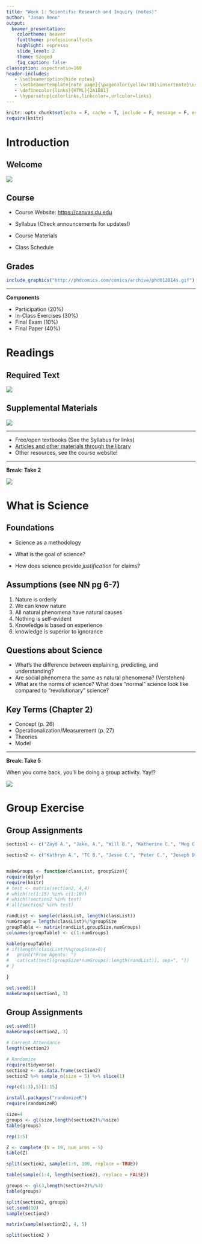 ```yaml
---
title: "Week 1: Scientific Research and Inquiry (notes)"
author: "Jason Renn"
output: 
  beamer_presentation: 
    colortheme: beaver
    fonttheme: professionalfonts
    highlight: espresso
    slide_level: 2
    theme: Szeged
    fig_caption: false
classoption: aspectratio=169
header-includes:
   - \setbeameroption{hide notes}
   - \setbeamertemplate{note page}{\pagecolor{yellow!10}\insertnote}\usepackage{palatino}
   - \definecolor{links}{HTML}{2A1B81}
   - \hypersetup{colorlinks,linkcolor=,urlcolor=links}
---
```


```r
knitr::opts_chunk$set(echo = F, cache = T, include = F, message = F, error = F)
require(knitr)

```

<!-- 
options for notes are "show" or "hide"
-->

# Introduction

## Welcome
![](https://www.bramblewoodpac.com/wp-content/uploads/2016/09/welcome-sign.jpg)
\note[item]{Who am I? PhD D from UIUC. Study civil conflict and democratization, but many interests -- mostly data-driven. I mostly do academic research, but also worked for Army Corps of Engineers and with many people who do policy work.}

\note[item]{Why 'Defense Security Methods?' You're in this series of methods courses to prepare you to do that too. You're here in this class because it will help you get a job! By the end of the course, you'll be able to ask good questions and have a plan to answer these questions. The next course in the sequence will introduce you to more, but don't underestimate the usefulness of just understanding the research process.}

## Course
- Course Website: [https://canvas.du.edu](https://canvas.du.edu)
\note[item]{Most materials will be located here. Make sure that you can log in and that you check it regularly}

- Syllabus (Check announcements for updates!)
\note[item]{Is mostly complete, but I plan on changing some of the readings as we move forward to fit the interests of the class. This contains a SCHEDULE of readings and due dates.}

- Course Materials
\note[item]{There is one book. Bring your laptop. Don't get distracted. I can help with some tech support issues.}

- Class Schedule

## Grades

```r
include_graphics("http://phdcomics.com/comics/archive/phd012014s.gif")
```

\note[item]{Grades aren't as important as learning the materials, but I'm sure you all care about them. More details about each component are in the syllabus}

\note[item]{Participation means more than attendance. Attendance is a given (though if you must miss, I understand. Let me know). In a class that is relatively small with so many activities, I will be able to evaluate "honest effort"}

\note[item]{You'll notice that the exercises are the largest component of your grade. This isn't a mistake. You'll have to learn by doing in this class, and that means new things too -- as many of you have not had computer science of stats before. That said, you work on these exercises together and I seek to reward genuine effort. Don't leave things blank, but if you make a mistake or time is a problem, I will understand and tailor the future exercises to fit the class's needs a little better.}

-----------

__Components__  

- Participation (20%)
- In-Class Exercises (30%)
- Final Exam (10%)
- Final Paper (40%)

\note[item]{There is a final paper. We'll discuss is a lot, but first realize that you'll write it in sections and turn those sections in throughout the quarter. This will help you manage the ultimate project deadline as well as give you feedback and opportunities for revision. No last-minute papers in this class.}

\note[item]{You'll also present your paper and turn in a final version, but by that point it should be in good shape. If you have questions about the paper, please ask me -- both here and in office hours/meetings. The quarter is short!}

\note[item]{There will also be an exam. I don't really like exams, but it's important that I am able to evaluate your individual work (separate from the group exercises) when you are under a greater time constraint (in contrast to the paper). I haven't decided on all the details, but you'll be receiving a take home assignment that will be due during finals. Make sure that you're able to do this on your own.}

# Readings

## Required Text
![](http://prod-cat-files.macmillan.cloud/MediaResources/Jackets/high_res/9781429233002.jpg)

\note{There is only one required text. Make sure you get the 8th edition. You'll be using this in DSQA too, so don't sell it over Thanksgiving.}

## Supplemental Materials

![](https://static.attn.com/sites/default/files/college%20textbooks.png)

-------------

- Free/open textbooks (See the Syllabus for links)
- [Articles and other materials through the library](https://library.du.edu/)
- Other resources, see the course website!

\note[item]{The main text will be supplemented with a number of other materials. But you don't have to buy anything else.}

\note[item]{There is a section on the syllabus with links to the supplemental textbooks.}

\note[item]{I'll do my best to also include articles on the course website, but you should know how to use google scholar and the university's library website/proxy to access things like journal articles, news sources, etc.}


------------

__Break: Take 2__

![](http://3.bp.blogspot.com/-Eg7DUXlfAg0/UgRkc11Li2I/AAAAAAAAGQc/dpMjbgDcu_U/s1600/keep-calm-it-s-break-time.png)

\note{Yes, we're here for almost three hours (even for the first class). Take two minutes to not think about the class.}

# What is Science 

## Foundations
- Science as a methodology 
\note[item]{We can set aside the more philosophical discussion (ontology, epistemology, knowlege) for a while. Let's just start with this: can anyone describe the scientific method for us? Do apply it is your life/work?}

- What is the goal of science?
\note[item]{You'll want to know if something is true. If X causes Y, and here you'll use the scientific method. But of course there are other things too, like rhetorical style, public opinion, etc. that help pursuade. The scientific aspect, though, is supposed to be more rigorous.}

- How does science provide _justification_ for claims? 
\note[item]{Rational or empirical. We'll think these through more in class, but we need evidence that is systematic in some way. What kind of evidence isn't systematic?}

## Assumptions (see NN pg 6-7)
1. Nature is orderly 
2. We can know nature 
3. All natural phenomena have natural causes
4. Nothing is self-evident 
5. Knowledge is based on experience
6. knowledge is superior to ignorance

\note[item]{What's the implication? Patterns emerge! Deterministic, probably not for social science?}
\note[item]{What's the implication? We can observe through our senses (empiricists). We're limited by what we can't observe or measure. A big problem in social science}
\note[item]{We can tie observations together because we assume that patterns hold. Empirical regularity is a term that you might run across. What is that? Is that the same as cause and effect? Maybe not?}
\note[item]{Skeptisism is important. Why? Are there downsides? (Turns out we can't be pure skeptics. We are talking about assumptions here, by the way.)}
\note[item]{The other points sound a little hoity toity to me. I guess they get at the need to refine our findings and develop.}

## Questions about Science
- What's the difference between explaining, predicting, and understanding?
- Are social phenomena the same as natural phenomena? (Verstehen)
- What are the norms of science? What does "normal" science look like compared to "revolutionary" science? 

## Key Terms (Chapter 2)
- Concept (p. 26)
- Operationalization/Measurement (p. 27)
- Theories
- Model

\note[item]{Quick exercise - think of a way to operationalize the concept of 'conflict.' (What is it? What level of analysis did you implicitly apply?)}

\note[item]{Simplify discription of theory to an explaination of how things relate. It produces observable predictions -- hypotheses. If this is true, then we see this. What is theory not? It's not a contrast to practice.}

\note[item]{A model is a simplification of reality useful for explaination and prediction. We use them to test theories but they are always wrong. We'll deal a lot with statistical models where we judge models based on predictive power, typically.}

\note[item]{You'll see this in practice in the exercise.} 


------------

__Break: Take 5__  

When you come back, you'll be doing a group activity. Yay!?  

![](https://static1.squarespace.com/static/5395c414e4b048e4728507da/t/54f4a838e4b03e3d11f71a22/1425319992237/06-take-5.png)



  
  
# Group Exercise

## Group Assignments

\note{Will have to move people around manually for late adds.}

\note{You'll have the remainder of the time to complete this exercise. Finish early and you're free to leave, but that doesn't mean you should. I talk about it in the activity, but ask questions, help each other, help other groups. I'll be walking around and can help up on the screen if there's a particular issue that's troubling. When you're done, submit the pdf that you produce.}

\note{I'll assign groups for a while.}

```r
section1 <- c("Zayd A.", "Jake, A.", "Will B.", "Katherine C.", "Meg C.", "Joseph D.", "Rebecca D.", "Miguel H.", "Ariel H.", "Scott L.", "Katie L.", "Christian M.", "Scott M.", "Juan M.", "Berk O.", "Evan S.", "David S.", "Ariel S.", "Sebastian S.", "Matt W.", "Thomas W.", "Blake W.", "Robert W.", "Michael Y.")

section2 <- c("Kathryn A.", "TC B.", "Jesse C.", "Peter C.", "Joseph D.", "Grant F.", "Troy H.", "James R.", "Don I.", "Kevin J.", "Nancy L.", "Austin M.", "Jovan M.", "Adam P.", "Stephen P.", "Katie S.", "Brittany van S.", "Crystol W.", "Dusty W.")


makeGroups <- function(classList, groupSize){
require(dplyr)
require(knitr)
# test <- matrix(section2, 4,4)
# which(!c(1:15) %in% c(1:10))
# which(!section2 %in% test)
# all(section2 %in% test)

randList <- sample(classList, length(classList))
numGroups = length(classList)%/%groupSize
groupTable <- matrix(randList,groupSize,numGroups)
colnames(groupTable) <- c(1:numGroups)

kable(groupTable)
# if(length(classList)%%groupSize>0){
#   print("Free Agents: ")
#   cat(cat(test[(groupSize*numGroups):length(randList)], sep=", "))
# }

}
```

```r
set.seed(1)
makeGroups(section1, 3)
```


## Group Assignments

```r
set.seed(1)
makeGroups(section2, 3)
```

```r
# Current Attendance
length(section2)

# Randomize
require(tidyverse)
section2 <- as.data.frame(section2)
section2 %>% sample_n(size = 5) %>% slice(1)

rep(c(1:3),5)[1:15]

install.packages("randomizeR")
require(randomizeR)

size=4
groups <- gl(size,length(section2)%/%size)
table(groups)

rep(1:5)

Z <- complete_(N = 19, num_arms = 5)
table(Z)

split(section2, sample(1:5, 100, replace = TRUE))

table(sample(1:4, length(section2), replace = FALSE))

groups <- gl(3,length(section2)%/%3)
table(groups)

split(section2, groups)
set.seed(10)
sample(section2)

matrix(sample(section2), 4, 5)

split(section2 )

```


